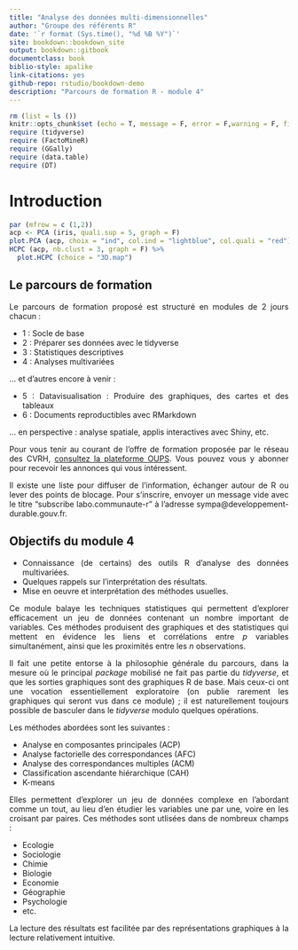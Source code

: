 ```yaml
--- 
title: "Analyse des données multi-dimensionnelles"
author: "Groupe des référents R"
date: '`r format (Sys.time(), "%d %B %Y")`'
site: bookdown::bookdown_site
output: bookdown::gitbook
documentclass: book
biblio-style: apalike
link-citations: yes
github-repo: rstudio/bookdown-demo
description: "Parcours de formation R - module 4"
---
```


<!-- bibliography: [book.bib, packages.bib] -->


```r
rm (list = ls ())
knitr::opts_chunk$set (echo = T, message = F, error = F,warning = F, fig.width = 6, fig.height = 6)
require (tidyverse)
require (FactoMineR)
require (GGally)
require (data.table)
require (DT)
```

<style> body {text-align: justify}  </style>

# Introduction


```r
par (mfrow = c (1,2))
acp <- PCA (iris, quali.sup = 5, graph = F)
plot.PCA (acp, choix = "ind", col.ind = "lightblue", col.quali = "red")
HCPC (acp, nb.clust = 3, graph = F) %>%
  plot.HCPC (choice = "3D.map")
```

## Le parcours de formation

Le parcours de formation proposé est structuré en modules de 2 jours chacun :

- 1 : Socle de base
- 2 : Préparer ses données avec le tidyverse
- 3 : Statistiques descriptives
- 4 : Analyses multivariées

... et d'autres encore à venir :

- 5 : Datavisualisation : Produire des graphiques, des cartes et des tableaux
- 6 : Documents reproductibles avec RMarkdown

... en perspective : analyse spatiale, applis interactives avec Shiny, etc.

Pour vous tenir au courant de l'offre de formation proposée par le réseau des CVRH, [consultez la plateforme OUPS](http://oups-cmvrh.e2.rie.gouv.fr/). Vous pouvez vous y abonner pour recevoir les annonces qui vous intéressent.

Il existe une liste pour diffuser de l'information, échanger autour de R ou lever des points de blocage. Pour s'inscrire, envoyer un message vide avec le titre "subscribe labo.communaute-r" à l'adresse sympa@developpement-durable.gouv.fr.


## Objectifs du module 4

- Connaissance (de  certains) des outils R d'analyse des données multivariées.
- Quelques rappels sur l'interprétation des résultats.
- Mise en oeuvre et interprétation des méthodes usuelles.

Ce module balaye les techniques statistiques qui permettent d'explorer efficacement un jeu de données contenant un nombre important de variables. Ces méthodes produisent des graphiques et des statistiques qui mettent en évidence les liens et corrélations entre $p$ variables simultanément, ainsi que les proximités entre les $n$ observations.

Il fait une petite entorse à la philosophie générale du parcours, dans la mesure où le principal *package* mobilisé ne fait pas partie du *tidyverse*, et que les sorties graphiques sont des graphiques R de base. Mais ceux-ci ont une vocation essentiellement exploratoire (on publie rarement les graphiques qui seront vus dans ce module) ; il est naturellement toujours possible de basculer dans le *tidyverse* modulo quelques opérations.

Les méthodes abordées sont les suivantes :

- Analyse en composantes principales (ACP)
- Analyse factorielle des correspondances (AFC)
- Analyse des correspondances multiples (ACM)
- Classification ascendante hiérarchique (CAH)
- K-means

Elles permettent d'explorer un jeu de données complexe en l'abordant comme un tout, au lieu d'en étudier les variables une par une, voire en les croisant par paires. Ces méthodes sont utlisées dans de nombreux champs :

- Ecologie
- Sociologie
- Chimie
- Biologie
- Economie
- Géographie
- Psychologie
- etc.

La lecture des résultats est facilitée par des représentations graphiques à la lecture relativement intuitive.






